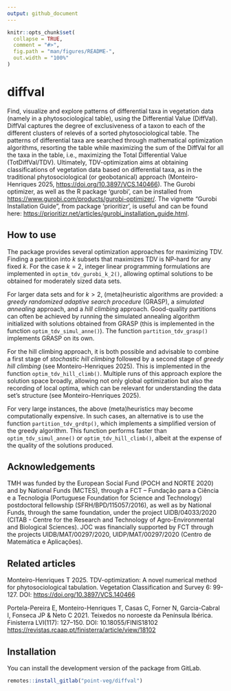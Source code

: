 ```yaml
---
output: github_document
---
```


<!-- README.md is generated from README.Rmd. Please edit that file -->

```r
knitr::opts_chunk$set(
  collapse = TRUE,
  comment = "#>",
  fig.path = "man/figures/README-",
  out.width = "100%"
)
```

# diffval

<!-- badges: start -->
<!-- badges: end -->

Find, visualize and explore patterns of differential taxa in vegetation data
(namely in a phytosociological table), using the Differential Value (DiffVal).
DiffVal captures the degree of exclusiveness of a taxon to each of the different
clusters of relevés of a sorted phytosociological table. The patterns of
differential taxa are searched through mathematical optimization algorithms,
resorting the table while maximizing the sum of the DiffVal for all the taxa in
the table, i.e., maximizing the Total Differential Value (TotDiffVal/TDV).
Ultimately, TDV-optimization aims at obtaining classifications of vegetation
data based on differential taxa, as in the traditional phytosociological
(or geobotanical) approach (Monteiro-Henriques 2025,
<https://doi.org/10.3897/VCS.140466>). The Gurobi optimizer, as well as the R
package 'gurobi', can be installed from
<https://www.gurobi.com/products/gurobi-optimizer/>.
The vignette "Gurobi Installation Guide", from package 'prioritizr', is useful
and can be found here: <https://prioritizr.net/articles/gurobi_installation_guide.html>.

## How to use

The package provides several optimization approaches for maximizing TDV.
Finding a partition into $k$ subsets that maximizes TDV is NP-hard for any fixed
$k$. For the case $k=2$, integer linear programming formulations are implemented
in `optim_tdv_gurobi_k_2()`, allowing optimal solutions to be obtained for
moderately sized data sets.

For larger data sets and for $k>2$, (meta)heuristic algorithms are provided: a
*greedy randomized adaptive search procedure* (GRASP), a *simulated annealing*
approach, and a *hill climbing* approach. Good-quality partitions can often be
achieved by running the simulated annealing algorithm initialized with solutions
obtained from GRASP (this is implemented in the function
`optim_tdv_simul_anne()`). The function `partition_tdv_grasp()` implements GRASP
on its own.

For the hill climbing approach, it is both possible and advisable to combine a
first stage of *stochastic hill climbing* followed by a second stage of
*greedy hill climbing* (see Monteiro-Henriques 2025). This is implemented in the
function `optim_tdv_hill_climb()`. Multiple runs of this approach explore the
solution space broadly, allowing not only global optimization but also the
recording of local optima, which can be relevant for understanding the data
set's structure (see Monteiro-Henriques 2025).

For very large instances, the above (meta)heuristics may become computationally
expensive. In such cases, an alternative is to use the function
`partition_tdv_grdtp()`, which implements a simplified version of the
greedy algorithm. This function performs faster than `optim_tdv_simul_anne()` or
`optim_tdv_hill_climb()`, albeit at the expense of the quality of the solutions
produced.

## Acknowledgements

TMH was funded by the European Social Fund (POCH and NORTE 2020) and
by National Funds (MCTES), through a FCT – Fundação para a Ciência e a
Tecnologia (Portuguese Foundation for Science and Technology) postdoctoral
fellowship (SFRH/BPD/115057/2016), as well as by National Funds, through the
same foundation, under the project UIDB/04033/2020 (CITAB - Centre for the
Research and Technology of Agro-Environmental and Biological Sciences). JOC
was financially supported by FCT through the projects UIDB/MAT/00297/2020,
UIDP/MAT/00297/2020 (Centro de Matemática e Aplicações).

## Related articles

Monteiro-Henriques T 2025. TDV-optimization: A novel numerical method for
phytosociological tabulation. Vegetation Classification and Survey 6: 99-127.
DOI: <https://doi.org/10.3897/VCS.140466>

Portela-Pereira E, Monteiro-Henriques T, Casas C, Forner N, Garcia-Cabral I,
Fonseca JP & Neto C 2021. Teixedos no noroeste da Península Ibérica. Finisterra
LVI(117): 127–150. DOI: 10.18055/FINIS18102 <https://revistas.rcaap.pt/finisterra/article/view/18102>

## Installation

You can install the development version of the package from GitLab.

```r
remotes::install_gitlab("point-veg/diffval")
```
